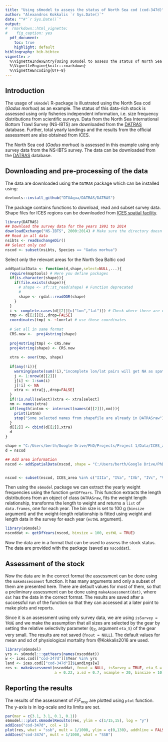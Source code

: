 ```yaml
---
title: "Using s6model to assess the status of North Sea cod (cod-347d)"
author: "Alexandros Kokkalis `r Sys.Date()`"
date: ""#"`r Sys.Date()`"
output: 
#  rmarkdown::html_vignette:
#    fig_caption: yes
  pdf_document:
    toc: true
    highlight: default
bibliography: bib.bibtex
vignette: >
  %\VignetteIndexEntry{Using s6model to assess the status of North Sea cod (cod-347d)}
  %\VignetteEngine{knitr::rmarkdown}
  %\VignetteEncoding{UTF-8}
---
```


## Introduction
The usage of `s6model` R-package is illustrated using the North Sea cod (_Gadus morhua_) as an example. The status of this data-rich stock is assessed using only fisheries independent information, i.e. size frequency distributions from scientific surveys. Data from the North Sea International Bottom Trawl Survey (NS-IBTS) are downloaded from the [DATRAS](http://datras.ices.dk) database. Further, total yearly landings and the results from the official assessment are also obtained from ICES.

The North Sea cod (_Gadus morhua_) is assessed in this example using only survey data from the NS-IBTS survey. The data can be downloaded from the [DATRAS](http://datras.ices.dk) database. 

## Downloading and pre-processing of the data

The data are downloaded using the `DATRAS` package which can be installed using:
```r
devtools::install_github("DTUAqua/DATRAS/DATRAS")
```

The package contains functions to download, read and subset survey data. Shape files for ICES regions can be downloaded from [ICES spatial facility](http://geo.ices.dk/).

```r
library(DATRAS)
## Download the survey data for the years 1991 to 2014
downloadExchange("NS-IBTS", 2000:2014) # Make sure the directory doesn't have other DATRAS files, else an error occurs
## Read in all data
nsibts <- readExchangeDir()
## Select only cod
nscod <- subset(nsibts, Species == "Gadus morhua")

```

Select only the relevant areas for the North Sea Baltic cod
```r
addSpatialData <- function(d,shape,select=NULL,...){
  require(maptools) # Here you define packages
  if(is.character(shape)){
    if(file.exists(shape)){
      # shape <- sf::st_read(shape) # Function deprecated
      # 
      shape <- rgdal::readOGR(shape)
    }
  }
  i <- complete.cases(d[[2]][c("lon","lat")]) # Check where there are complete lon and lat cases
  tmp <- d[[2]][i,,drop=FALSE]
  coordinates(tmp) <- ~lon+lat # use those coordinates 
 
  # Set all in same format
  CRS.new <-  proj4string(shape) 
  
  proj4string(tmp) <- CRS.new 
  proj4string(shape) <- CRS.new
  
  xtra <- over(tmp, shape)
  
  if(any(!i)){
    warning(paste(sum(!i),"incomplete lon/lat pairs will get NA as spatial data."))
    j <- 1:nrow(d[[2]])
    j[i] <- 1:sum(i)
    j[!i] <- NA
    xtra <- xtra[j,,drop=FALSE]
  }  
  if(!is.null(select))xtra <- xtra[select]
  nm <- names(xtra)
  if(length(intnm <- intersect(names(d[[2]]),nm))){
    print(intnm)
    stop("Some selected names from shapefile are already in DATRASraw")
  }
  d[[2]] <- cbind(d[[2]],xtra)
  d
}

shape = "C:/Users/berth/Google Drive/PhD/Projects/Project 1/Data/ICES_areas/ICES_Areas_20160601_cut_dense_3857.shp"
d = nscod

## Add area information
nscod <- addSpatialData(nscod, shape = "C:/Users/berth/Google Drive/PhD/Projects/Project 1/Data/ICES_areas/ICES_Areas_20160601_cut_dense_3857.shp", select = NULL) # addSpatialData needs to be updated.


nscod <- subset(nscod, ICES_area %in% c("IIIa", "IVa", "IVb", "IVc", "VIId"))
```

Then using the `s6model` package we can extract the yearly weight frequencies using the function `getDFYears`. This function extracts the length distributions from an object of class `DATRASraw`, fits the weight length relationship, transforms the length to weight and returns a `list` of `data.frames`, one for each year. The bin size is set to 100 g (`binsize` argument) and the weight-length relationship is fitted using weight and length data in the survey for each year (`estWL` argument).
```r
library(s6model)
nscoddat <- getDfYears(nscod, binsize = 100, estWL = TRUE)
```

Now the data are in a format that can be used to assess the stock status. The data are provided with the package (saved as `nscoddat`).

## Assessment of the stock

Now the data are in the correct format the assessment can be done using the `makeAssessment` function. It has many arguments and only a subset of them are presented here. There are default values for most of them, so that a preliminary assessment can be done using `makeAssessment(dat)`, where `dat` has the data in the correct format. The results are saved after a successful run of the function so that they can accessed at a later point to make plots and reports.

Since it is an assessment using only survey data, we are using `isSurvey = TRUE` and we make the assumption that all sizes are selected by the gear by setting the relative selectivity parameter ($\eta_S$, argument `eta_S`) of the gear very small. The results are not saved (`fnout = NULL`). The default values for mean and sd of physiological mortality from @Kokkalis2016 are used.
```r
library(s6model)
yrs <- s6model:::getYears(names(nscoddat))
w <- ices.cod[["cod-347d"]]$Year %in% yrs
land <- ices.cod[["cod-347d"]]$Landings[w]
res <- makeAssessment(nscoddat, fnout = NULL, isSurvey = TRUE, eta_S = 1e-3, yield = land, u = 10,
                      a = 0.22, a.sd = 0.7, nsample = 20, binsize = 10)
```


## Reporting the results

The results of the assessment of $F/F_{msy}$ are plotted using `plot` function. The y-axis is in log-scale and its limits are set.
```r
par(mar = c(3.1, 3.1, 0.1, 0.1))
s6model:::plot.s6modelResults(res, ylim = c(1/15,15), log = "y")
addIces("cod-347d", col = 1)
plot(res, what = "ssb", mult = 1/1000, ylim = c(0,130), addhline = FALSE)
addIces("cod-347d", mult = 1/1000, what = "SSB")
```


